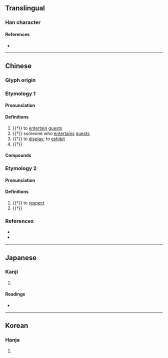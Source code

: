 {{also|傧}}
{{character info}}
==Translingual==

===Han character===
{{Han char|rn=9|rad=人|as=14|sn=16|four=23286|canj=OJMC|ids=⿰亻賓}}

====References====
* {{Han ref|kx=0119.240|dkj=01214|dj=0253.020|hdz=10232.030|uh=5110|ud=20752|bh=BEAA|bd=48810}}

----

==Chinese==

===Glyph origin===
{{Han etym}}

===Etymology 1===
{{zh-forms|s=傧}}

====Pronunciation====
{{zh-pron
|m=bīn,bìn,1nb=standard in Mainland,2nb=variant in Mainland,2nc=standard in Taiwan
|c=ban3
|mn=pin
|mc=2
|oc=2
|cat=v,n
}}

====Definitions====
{{zh-hanzi}}

# {{†}} to [[entertain]] [[guest]]s
# {{†}} someone who [[entertain]]s [[guest]]s
# {{†}} to [[display]]; to [[exhibit]]
# {{†}} {{zh-alt-form|擯|to [[reject]]; to [[abandon]]; to [[discard]]}}

====Compounds====
{{zh-der|九儐|价儐|儐厭|儐導|儐尸|儐從|儐畔|儐相|儐笑|儐背|儐豆|儐贊|排儐|賓儐}}

===Etymology 2===
{{zh-forms|s=傧}}

====Pronunciation====
{{zh-pron
|m=bīn
|c=ban1
|mn=pin
|mc=1
|oc=1
|cat=
}}

====Definitions====
{{zh-hanzi}}

# {{†}} to [[respect]]
# {{†}} {{zh-alt-form|顰|to [[frown]]; to [[knit one's brows]]}}

===References===
* {{R:twedu|A00256}}
* {{R:yue:Hanzi}}

----

==Japanese==

===Kanji===
{{ja-kanji|grade=|rs=人14}}

# {{rfdef|ja|sort=人14}}

====Readings====
* {{ja-readings|on=ひん|kun=すす-める, うやま-う, あいさつ}}

----

==Korean==

===Hanja===
{{ko-hanja|hangeul=빈|rv=bin|mr=pin}}

# {{rfdef|ko|sort=人14}}
